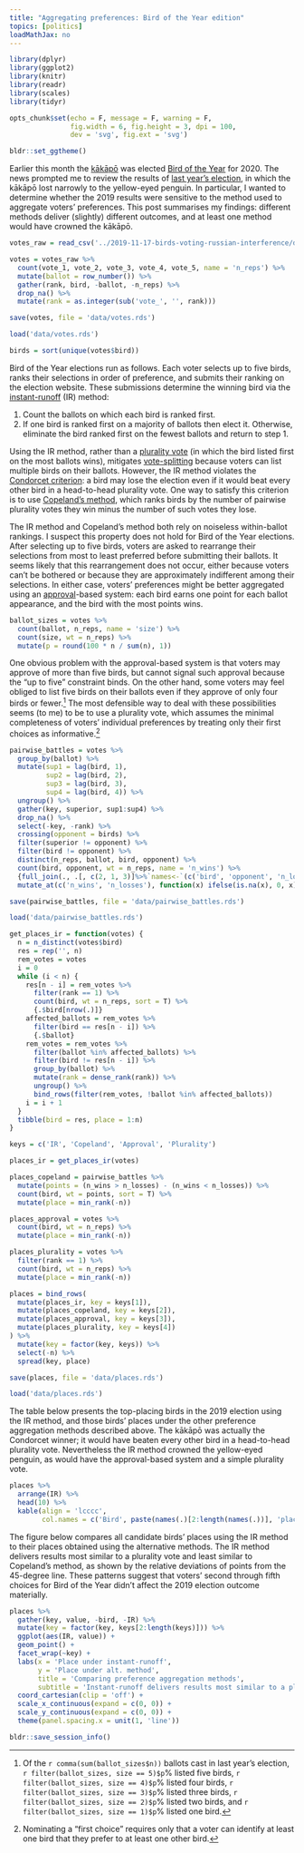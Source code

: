 ```yaml
---
title: "Aggregating preferences: Bird of the Year edition"
topics: [politics]
loadMathJax: no
---
```


```r
library(dplyr)
library(ggplot2)
library(knitr)
library(readr)
library(scales)
library(tidyr)

opts_chunk$set(echo = F, message = F, warning = F,
               fig.width = 6, fig.height = 3, dpi = 100,
               dev = 'svg', fig.ext = 'svg')

bldr::set_ggtheme()
```

Earlier this month the [kākāpō](https://www.birdoftheyear.org.nz/kakapo) was elected [Bird of the Year](https://www.birdoftheyear.org.nz) for 2020.
The news prompted me to review the results of [last year's election](/blog/birds-voting-russian-interference/), in which the kākāpō lost narrowly to the yellow-eyed penguin.
In particular, I wanted to determine whether the 2019 results were sensitive to the method used to aggregate voters' preferences.
This post summarises my findings: different methods deliver (slightly) different outcomes, and at least one method would have crowned the kākāpō.

```r
votes_raw = read_csv('../2019-11-17-birds-voting-russian-interference/data/BOTY-votes-2019.csv', col_types = cols(country = 'c'))

votes = votes_raw %>%
  count(vote_1, vote_2, vote_3, vote_4, vote_5, name = 'n_reps') %>%
  mutate(ballot = row_number()) %>%
  gather(rank, bird, -ballot, -n_reps) %>%
  drop_na() %>%
  mutate(rank = as.integer(sub('vote_', '', rank)))

save(votes, file = 'data/votes.rds')
```

```r
load('data/votes.rds')

birds = sort(unique(votes$bird))
```

Bird of the Year elections run as follows.
Each voter selects up to five birds, ranks their selections in order of preference, and submits their ranking on the election website.
These submissions determine the winning bird via the [instant-runoff](https://en.wikipedia.org/wiki/Instant-runoff_voting) (IR) method:

1. Count the ballots on which each bird is ranked first.
2. If one bird is ranked first on a majority of ballots then elect it.
   Otherwise, eliminate the bird ranked first on the fewest ballots and return to step 1.

Using the IR method, rather than a [plurality vote](https://en.wikipedia.org/wiki/Plurality_voting) (in which the bird listed first on the most ballots wins), mitigates [vote-splitting](https://en.wikipedia.org/wiki/Vote_splitting) because voters can list multiple birds on their ballots.
However, the IR method violates the [Condorcet criterion](https://en.wikipedia.org/wiki/Condorcet_criterion): a bird may lose the election even if it would beat every other bird in a head-to-head plurality vote.
One way to satisfy this criterion is to use [Copeland's method](https://en.wikipedia.org/wiki/Copeland%27s_method), which ranks birds by the number of pairwise plurality votes they win minus the number of such votes they lose.

The IR method and Copeland's method both rely on noiseless within-ballot rankings.
I suspect this property does not hold for Bird of the Year elections.
After selecting up to five birds, voters are asked to rearrange their selections from most to least preferred before submitting their ballots.
It seems likely that this rearrangement does not occur, either because voters can't be bothered or because they are approximately indifferent among their selections.
In either case, voters' preferences might be better aggregated using an [approval](https://en.wikipedia.org/wiki/Approval_voting)-based system: each bird earns one point for each ballot appearance, and the bird with the most points wins.

```r
ballot_sizes = votes %>%
  count(ballot, n_reps, name = 'size') %>%
  count(size, wt = n_reps) %>%
  mutate(p = round(100 * n / sum(n), 1))
```

One obvious problem with the approval-based system is that voters may approve of more than five birds, but cannot signal such approval because the "up to five" constraint binds.
On the other hand, some voters may feel obliged to list five birds on their ballots even if they approve of only four birds or fewer.[^ballot-sizes]
The most defensible way to deal with these possibilities seems (to me) to be to use a plurality vote, which assumes the minimal completeness of voters' individual preferences by treating only their first choices as informative.[^first-choices]

[^ballot-sizes]: Of the `r comma(sum(ballot_sizes$n))` ballots cast in last year's election, `r filter(ballot_sizes, size == 5)$p`% listed five birds, `r filter(ballot_sizes, size == 4)$p`% listed four birds, `r filter(ballot_sizes, size == 3)$p`% listed three birds, `r filter(ballot_sizes, size == 2)$p`% listed two birds, and `r filter(ballot_sizes, size == 1)$p`% listed one bird.

[^first-choices]: Nominating a "first choice" requires only that a voter can identify at least one bird that they prefer to at least one other bird.

```r
pairwise_battles = votes %>%
  group_by(ballot) %>%
  mutate(sup1 = lag(bird, 1),
         sup2 = lag(bird, 2),
         sup3 = lag(bird, 3),
         sup4 = lag(bird, 4)) %>%
  ungroup() %>%
  gather(key, superior, sup1:sup4) %>%
  drop_na() %>%
  select(-key, -rank) %>%
  crossing(opponent = birds) %>%
  filter(superior != opponent) %>%
  filter(bird != opponent) %>%
  distinct(n_reps, ballot, bird, opponent) %>%
  count(bird, opponent, wt = n_reps, name = 'n_wins') %>%
  {full_join(., .[, c(2, 1, 3)]%>%`names<-`(c('bird', 'opponent', 'n_losses')))} %>%
  mutate_at(c('n_wins', 'n_losses'), function(x) ifelse(is.na(x), 0, x))

save(pairwise_battles, file = 'data/pairwise_battles.rds')
```

```r
load('data/pairwise_battles.rds')
```

```r
get_places_ir = function(votes) {
  n = n_distinct(votes$bird)
  res = rep('', n)
  rem_votes = votes
  i = 0
  while (i < n) {
    res[n - i] = rem_votes %>%
      filter(rank == 1) %>%
      count(bird, wt = n_reps, sort = T) %>%
      {.$bird[nrow(.)]}
    affected_ballots = rem_votes %>%
      filter(bird == res[n - i]) %>%
      {.$ballot}
    rem_votes = rem_votes %>%
      filter(ballot %in% affected_ballots) %>%
      filter(bird != res[n - i]) %>%
      group_by(ballot) %>%
      mutate(rank = dense_rank(rank)) %>%
      ungroup() %>%
      bind_rows(filter(rem_votes, !ballot %in% affected_ballots))
    i = i + 1
  }
  tibble(bird = res, place = 1:n)
}
```

```r
keys = c('IR', 'Copeland', 'Approval', 'Plurality')
```

```r
places_ir = get_places_ir(votes)

places_copeland = pairwise_battles %>%
  mutate(points = (n_wins > n_losses) - (n_wins < n_losses)) %>%
  count(bird, wt = points, sort = T) %>%
  mutate(place = min_rank(-n))

places_approval = votes %>%
  count(bird, wt = n_reps) %>%
  mutate(place = min_rank(-n))

places_plurality = votes %>%
  filter(rank == 1) %>%
  count(bird, wt = n_reps) %>%
  mutate(place = min_rank(-n))

places = bind_rows(
  mutate(places_ir, key = keys[1]),
  mutate(places_copeland, key = keys[2]),
  mutate(places_approval, key = keys[3]),
  mutate(places_plurality, key = keys[4])
) %>%
  mutate(key = factor(key, keys)) %>%
  select(-n) %>%
  spread(key, place)

save(places, file = 'data/places.rds')
```

```r
load('data/places.rds')
```

The table below presents the top-placing birds in the 2019 election using the IR method, and those birds' places under the other preference aggregation methods described above.
The kākāpō was actually the Condorcet winner; it would have beaten every other bird in a head-to-head plurality vote.
Nevertheless the IR method crowned the yellow-eyed penguin, as would have the approval-based system and a simple plurality vote.

```r
places %>%
  arrange(IR) %>%
  head(10) %>%
  kable(align = 'lcccc',
        col.names = c('Bird', paste(names(.)[2:length(names(.))], 'place')))
```

The figure below compares all candidate birds' places using the IR method to their places obtained using the alternative methods.
The IR method delivers results most similar to a plurality vote and least similar to Copeland's method, as shown by the relative deviations of points from the 45-degree line.
These patterns suggest that voters' second through fifth choices for Bird of the Year didn't affect the 2019 election outcome materially.

```r
places %>%
  gather(key, value, -bird, -IR) %>%
  mutate(key = factor(key, keys[2:length(keys)])) %>%
  ggplot(aes(IR, value)) +
  geom_point() +
  facet_wrap(~key) +
  labs(x = 'Place under instant-runoff',
       y = 'Place under alt. method',
       title = 'Comparing preference aggregation methods',
       subtitle = 'Instant-runoff delivers results most similar to a plurality vote') +
  coord_cartesian(clip = 'off') +
  scale_x_continuous(expand = c(0, 0)) +
  scale_y_continuous(expand = c(0, 0)) +
  theme(panel.spacing.x = unit(1, 'line'))
```

```r
bldr::save_session_info()
```
